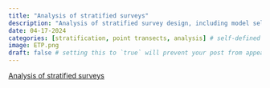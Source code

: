 ```yaml
---
title: "Analysis of stratified surveys"
description: "Analysis of stratified survey design, including model selection to determine whether stratum-specific detection functions are necessary. Uses point transect analysis of savannah sparrow data set from Knopf et al. (1988)."
date: 04-17-2024
categories: [stratification, point transects, analysis] # self-defined categories
image: ETP.png
draft: false # setting this to `true` will prevent your post from appearing on your listing page until you're ready!
---
```


[Analysis of stratified surveys](https://distancedevelopment.github.io/Distance/articles/web-only/strata/strata-distill.html)